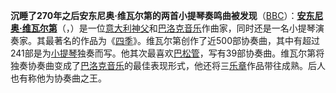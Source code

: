 {{LeftFloat|[[File:Antonio Vivaldi.jpg|100px|安东尼奥·维瓦尔第]]}}

'''沉睡了270年之后安东尼奥·维瓦尔第的两首小提琴奏鸣曲被发现'''（[http://www.bbc.co.uk/news/entertainment-arts-11790085 BBC]）：'''[[安东尼奥·维瓦尔第]]'''（{{lang-it|'''Antonio Lucio Vivaldi'''}}，{{bd|1678年|3月4日|1741年|7月28日}}）是一位[[意大利]][[神父]]和[[巴洛克音乐]]作曲家，同时还是一名小提琴演奏家。其最著名的作品为《[[四季 (維瓦爾第)|四季]]》。维瓦尔第创作了近500部协奏曲，其中有超过241部是为[[小提琴]]独奏而写。他其次最喜欢[[巴松管]]，写有39部协奏曲。维瓦尔第将独奏协奏曲变成了[[巴洛克音乐]]的最佳表现形式，他还将三[[乐章]]作品带往成熟。后人也有称他为协奏曲之王。